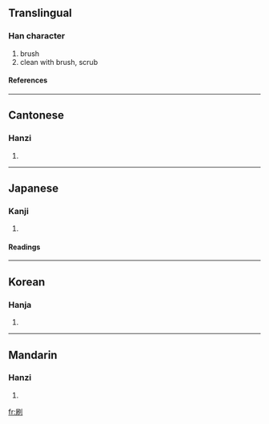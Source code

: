 ==Translingual==
===Han character===
{{Han char|rn=18|rad=刀|as=06|sn=8|four=7220<sub>0</sub>|canj=尸月中弓 (SBLN)}}
# brush
# clean with brush, scrub
====References====
{{Han ref|kx=0139.090|dkj=01964|dj=0316.010|hdz=10337.050|uh=5237|ud=21047|bh=A8EA|bd=43242}}
----
==Cantonese==
===Hanzi===
{{yue-hanzi|jyut=|y=chaat3}}
# {{defn|Cantonese}}
----
==Japanese==
===Kanji===
{{ja-kanji|grade=|rs=刀06}}
# {{defn|Japanese}}
====Readings====
{{ja-readings|on=[[さつ]] (satsu)|kun=[[する]] (suru), [[はく]] (haku), [[はけ]] (hake)}}
----
==Korean==
===Hanja===
{{ko-hanja|hangeul=쇄|rv=swae|mr=swae}}
# {{defn|Korean}}
----
==Mandarin==
===Hanzi===
{{cmn-hanzi|pin=[[shuā]] (shua1)|wg=shua<sup>1</sup>}}
# {{defn|Mandarin}}

[[fr:刷]]